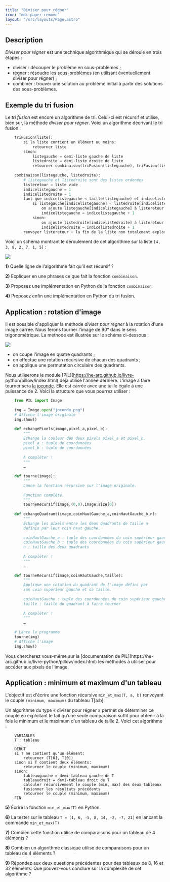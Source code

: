 ```yaml
---
title: "Diviser pour régner"
icon: "mdi:paper-remove"
layout: "/src/layouts/Page.astro"
---
```


## Description

_Diviser pour régner_ est une technique algorithmique qui se déroule en trois
étapes :

  * diviser : découper le problème en sous-problèmes ;
  * régner : résoudre les sous-problèmes (en utilisant éventuellement diviser pour régner) ;
  * combiner : trouver une solution au problème initial à partir des solutions des sous-problèmes.

## Exemple du tri fusion

Le _tri fusion_ est encore un algorithme de tri. Celui-ci est récursif et
utilise, bien sur, la méthode _diviser pour régner_. Voici un algorithme
décrivant le tri fusion :

```py
    triFusion(liste):
        si la liste contient un élément ou moins:
    		retourner liste
        sinon:
    		listegauche = demi-liste gauche de liste
    		listedroite = demi-liste droite de liste
    		retourner combinaison(triFusion(listegauche), triFusion(listedroite))
    
    combinaison(listegauche, listedroite):
    	# listegauche et listedroite sont des listes ordonées
    	listeretour = liste vide
    	indicelistegauche = 1
    	indicelistedroite = 1
    	tant que indicelistegauche < taille(listegauche) et indicelistedroite < taille(listedroite):
    		si listegauche[indicelistegauche] < listedroite[indicelistedroite]:
    			on ajoute listegauche[indicelistegauche] à listeretour
    			indicelistegauche = indicelistegauche + 1
    		sinon:
    			on ajoute listedroite[indicelistedroite] à listeretour
    			indicelistedroite = indicelistedroite + 1
    	renvoyer listeretour + la fin de la liste non totalement explorée
```

Voici un schéma montrant le déroulement de cet algorithme sur la liste `[4, 3,
8, 2, 7, 1, 5]` :

![](/public/trifusion.svg)

**1)** Quelle ligne de l'algorithme fait qu'il est récursif ?

**2)** Expliquer en une phrases ce que fait la fonction `combinaison`.

**3)** Proposez une implémentation en Python de la fonction `combinaison`.

**4)** Proposez enfin une implémentation en Python du tri fusion.

## Application : rotation d'image

Il est possible d'appliquer la méthode _diviser pour régner_ à la rotation
d'une image carrée. Nous ferons tourner l'image de 90° dans le sens
trigonométrique. La méthode est illustrée sur le schéma ci-dessous :

![](/public/quart.svg)

  * on coupe l'image en quatre quadrants ;
  * on effectue une rotation récursive de chacun des quadrants ;
  * on applique une permutation circulaire des quadrants.

Nous utiliserons le module [PIL](https://he-arc.github.io/livre-
python/pillow/index.html) déjà utilisé l'année dernière. L'image à faire
tourner sera [la joconde](/public/joconde.png). Elle est carrée avec une taille
égale à une puissance de 2. Voici la structure que vous pourrez utiliser :

```py
    from PIL import Image
    
    img = Image.open("joconde.png")
    # Affiche l'image originale
    img.show()
    
    def echangePixels(image,pixel_a,pixel_b):
    	"""
    	Échange la couleur des deux pixels pixel_a et pixel_b.
    	pixel_a : tuple de coordonnées
    	pixel_b : tuple de coordonnées
    
    	À compléter !
    	"""
    	…
    
    def tourne(image):
    	"""
    	Lance la fonction récursive sur l'image originale.
    
    	Fonction complète.
    	"""
        tourneRecursif(image,(0,0),image.size[0])
    
    def echangeQuadrant(image,coinHautGauche_a,coinHautGauche_b,n):
    	"""
    	Échange les pixels entre les deux quadrants de taille n
    	définis par leur coin haut gauche.
    
    	coinHautGauche_a : tuple des coordonnées du coin supérieur gauche du quadrant a
    	coinHautGauche_b : tuple des coordonnées du coin supérieur gauche du quadrant b
    	n : taille des deux quadrants
    
    	À compléter !
    	"""
    	…
    
    def tourneRecursif(image,coinHautGauche,taille):
    	"""
    	Applique une rotation du quadrant de l'image défini par
    	son coin supérieur gauche et sa taille.
    
    	coinHautGauche : tuple des coordonnées du coin supérieur gauche du quadrant
    	taille : taille du quadrant à faire tourner
    
    	À compléter !
    	"""
    	…
    
    # Lance le programme
    tourne(img)
    # Affiche l'image
    img.show()
```

Vous chercherez vous-même sur la [documentation de PIL](https://he-
arc.github.io/livre-python/pillow/index.html) les méthodes à utiliser pour
accéder aux pixels de l'image.

## Application : minimum et maximum d'un tableau

L'objectif est d'écrire une fonction récursive `min_et_max(T, a, b)` renvoyant
le couple `(minimum, maximum)` du tableau T[a:b].

Un algorithme du type « diviser pour régner » permet de déterminer ce couple
en exploitant le fait qu’une seule comparaison suffit pour obtenir à la fois
le minimum et le maximum d'un tableau de taille 2. Voici cet algorithme :

```
    VARIABLES
    T : tableau
    
    DEBUT
    si T ne contient qu'un élément:
    	retourner (T[0], T[0])
    sinon si T contient deux éléments:
    	retourner le couple (minimum, maximum)
    sinon:
    	tableaugauche = demi-tableau gauche de T
    	tableaudroit = demi-tableau droit de T
    	calculer récursivement le couple (min, max) des deux tableaux
    	fusionner les résultats précédents
    	retourner le couple (minimum, maximum)
    FIN
```

**5)** Écrire la fonction `min_et_max(T)` en Python.

**6)** La tester sur le tableau `T = [1, 6, -5, 8, 14, -2, -7, 21]` en lancant
la commande `min_et_max(T)`

**7)** Combien cette fonction utilise de comparaisons pour un tableau de 4
éléments ?

**8)** Combien un algorithme classique utilise de comparaisons pour un tableau
de 4 éléments ?

**9)** Répondez aux deux questions précédentes pour des tableaux de 8, 16 et
32 éléments. Que pouvez-vous conclure sur la complexité de cet algorithme ?

